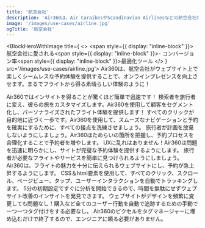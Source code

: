 ```yaml
---
title: '航空会社'
description: 'Air360は、Air CaraibesやScandinavian Airlinesなどの航空会社が、旅行者の個々の好みに合わせたパーソナライズされた、シームレスな予約体験を提供することで、オンラインプレゼンスを向上させるのを支援します。ユーザーがフライト選択からチェックアウトまでに困難を感じる箇所を特定することで、Air360は潜在的なボトルネックを取り除き、予約のコンバージョン率と顧客ロイヤルティを向上させます。'
image: '/images/use-cases/airline.jpg'
ogTitle: '航空会社'
---
```


<BlockHeroWithImage title={
    <>
      <span style={{ display: "inline-block" }}>航空会社に愛される</span><span style={{ display: "inline-block" }}>- コンバージョン率</span><span style={{ display: "inline-block" }}>最適化ツール</span>
    </>
  } src='/images/use-cases/airline.jpg'>
  Air360は、航空会社がウェブサイト上で楽しくシームレスな予約体験を提供することで、オンラインプレゼンスを向上させます。まるでフライトから得る素晴らしい体験のように！
</BlockHeroWithImage>

<ShowcaseLogos>
  <SAS />
  <Aircaraibes />
</ShowcaseLogos>

<BlockTestimonial name='Aircaribes' src='/logo-brand/air-caraibes.svg'>
  Air360ではインサイトを得ることが驚くほど簡単で迅速です！
</BlockTestimonial>

<SlideFeature title='Air360で航空会社の成長を加速'>
  <Slide title='コンバージョンにつながる体験を' src='/images/use-cases/slides/slide1.webp' shadow={false}>
    検索者を旅行者に変え、彼らの旅をカスタマイズします。Air360を使用して顧客をセグメント化し、パーソナライズされたフライト体験を提供します！
  </Slide>
  <Slide title='各ページの最高のバージョンを' src='/images/use-cases/slides/slide2.webp' shadow={false}>
    すべてのクリックが目的地に近づく一歩です。Air360を使用して、スムーズなナビゲーションと予約を確実にするために、すべての接点を洗練させましょう。
  </Slide>
  <Slide title='購入体験をシンプルに' src='/images/use-cases/slides/slide3.webp' shadow={false}>
    旅行者が計画を放棄しないようにしましょう。Air360はためらいの箇所を把握し、予約プロセスを合理化することで予約者を増やします。
  </Slide>
  <Slide title='サイトをスムーズに運営' src='/images/use-cases/slides/slide4.webp' shadow={false}>
    UXに乱れはありません！Air360は問題を迅速に明らかにし、サイトが完璧な予約体験を提供するようにします。
  </Slide>
  <Slide title='お客様の幸せを第一に' src='/images/use-cases/slides/slide5.webp' shadow={false}>
    旅行者が必要なフライトやサービスを簡単に見つけられるようにしましょう。Air360は、フライトの魅力を十分に伝えられるウェブサイトにし、予約が急上昇するようにします。
  </Slide>
</SlideFeature>

<GalleryBlocks title='Air360の強み'>
  <Block title='自動トラッキング' icon='robot-astromech' color='orange'>
    CSS＆html要素を使用して、すべてのクリック、スクロール、ページビュー、タップ、ユーザーインタラクションを自動でトラッキングします。
  </Block>
  <Block title='すぐに分析を開始' icon='bolt' color='purple'>
    5分の初期設定ですぐに分析を開始できるので、時間を無駄にせずウェブサイト改善のインサイトを発見できます。
  </Block>
  <Block title='タグ不要' icon='tag' color='orange'>
    ウェブサイトがデザインを頻繁に変更しても問題なし！購入など全てのユーザー行動を自動で追跡するための手動で一つ一つタグ付けをする必要なし。
  </Block>
  <Block title='ノーコード' icon='code' color='purple'>
    Air360のピクセルをタグマネージャーに埋め込むだけで終了するので、エンジニアに頼る必要がありません。
  </Block>
</GalleryBlocks>

<BlockSection lp>
  <LaundryList items={['コンバージョンにつながる体験を', '各ページの最高のバージョンを', '購入体験をシンプルに', 'サイトをスムーズに運営', 'お客様の幸せを第一に']} />
</BlockSection>

<BlockFeature title='最高のユーザーエクスペリエンスを作成するために必要なすべてが揃っています'>
  <Feature name='自動追跡' icon='robot-astromech' />
  <Feature name='カスタムデータ収集' icon='database' />
  <Feature name='ノーコードエラー検出' icon='message-exclamation' />
  <Feature name='高度なセグメント' icon='square-kanban' />
  <Feature name='ファネル分析' icon='filter-circle-dollar' />
  <Feature name='ユーザージャーニー' icon='cart-shopping' />
  <Feature name='ページ上の分析' icon='user-magnifying-glass' />
  <Feature name='セッション再生' icon='clapperboard-play' />
</BlockFeature>

<BlockSection className='mb-15'>
  <IncreaseConversion />
</BlockSection>
